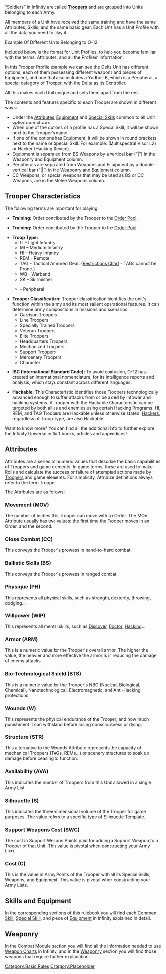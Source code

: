 {{Section-basic-rules}}


“Soldiers” in Infinity are called '''[[Trooper]]s''' and are grouped into Units belonging to each Army.

All members of a Unit have received the same training and have the same Attributes, Skills, and the same basic gear. Each Unit has a Unit Profile with all the data you need to play it.


Example Of Different Units Belonging to O-12:

{{image | name=eng-armyunits-o12-1024.jpg | style=512 }}


Included below is the format for Unit Profiles, to help you become familiar with the terms, Attributes, and all the Profiles’ information. 

{{c1}}
{{image | name=eng-armyentry-1024.jpg | style=512 }}
{{c1end}}
{{n4}}
{{image | name=eng-armyentry-n4-1024.jpg | style=512 }}
{{n4end}}


{{Greybox_Start}}
In this Trooper Profile example we can see the Delta Unit has different options, each of them possessing different weapons and pieces of Equipment, and one that also includes a Yudbot-B, which is a Peripheral, a special category of Trooper, with the Delta as its Controller. 
{{Greybox_End}}


All this makes each Unit unique and sets them apart from the rest.

The contents and features specific to each Trooper are shown in different ways:
* Under the [[Attributes]], [[Equipment]] and [[Special Skills]] common to all Unit options are shown. 
* When one of the options of a profile has a Special Skill, it will be shown next to the Trooper’s name.
* If one of the options has Equipment, it will be shown in round brackets next to the name or Special Skill. For example: (Multispectral Visor L2) or Hacker (Hacking Device).
* Equipment is separated from BS Weapons by a vertical bar (“|”) in the Weaponry and Equipment column.
* Peripherals are separated from Weapons and Equipment by a double vertical bar (“||”) in the Weaponry and Equipment column.
* CC Weapons, or special weapons that may be used as BS or CC Weapons, are in the Melee Weapons column.



== Trooper Characteristics ==

The following terms are important for playing: 
{{c1}}
* {{image | name=eng-regular-order-256.jpg | style= 2eminline }} '''Training:''' Order contributed by the Trooper to the [[Order Pool]].
{{c1end}}{{n4list}}
* {{image | name=eng-regular-order-256.jpg | style= 2eminline }}{{image | name=eng-irregular-512.jpg | style= 2eminline }} '''Training:''' Order contributed by the Trooper to the [[Order Pool]].
{{n4end}}
* '''Troop Type:'''
**LI – Light Infantry
**MI – Medium Infantry 
**HI – Heavy Infantry
**REM - Remote 
**TAG - Tactical Armored Gear. ([[Restrictions Chart]] - TAGs cannot be Prone.)
**WB - Warband
**SK – Skirmisher
** {{image | name=eng-peripheral-256.png | style= 2eminline }} - Peripheral
{{n4list}}
* '''Trooper Classification:''' Trooper classification identifies the unit's function within the army and its most salient operational features. It can determine army compositions in missions and scenarios.
** Garrison Troopers 
** Line Troopers 
** Specially Trained Troopers 
** Veteran Troopers 
** Elite Troopers 
** Headquarters Troopers 
** Mechanized Troopers 
** Support Troopers 
** Mercenary Troopers 
** Character
{{n4end}}
*'''ISC (International Standard Code):''' To avoid confusion, O-12 has created an international nomenclature, for its intelligence reports and analysis, which stays constant across different languages.
* {{image | name=eng-hackable-256.png | style= 2eminline }} '''Hackable:''' This Characteristic identifies those Troopers technologically advanced enough to suffer attacks from or be aided by infowar and hacking systems. A Trooper with the Hackable Characteristic can be targeted by both allies and enemies using certain Hacking Programs. HI, REM, and TAG Troopers are Hackable unless otherwise stated. [[Hackers]], regardless of Troop Type, are also Hackable. 


{{Advice_Start}}
Want to know more? You can find all the additional info to further explore the Infinity Universe in fluff books, articles and appendices!
{{Advice_End}}

== Attributes ==

Attributes are a series of numeric values that describe the basic capabilities of Troopers and game elements. In game terms, these are used to make Rolls and calculate the success or failure of attempted actions made by [[Troopers]] and game elements. For simplicity, Attribute definitions always refer to the term Trooper. 

The Attributes are as follows:
=== Movement (MOV) ===
The number of inches this Trooper can move with an Order. The MOV Attribute usually has two values: the first time the Trooper moves in an Order, and the second.

=== Close Combat (CC) ===
This conveys the Trooper's prowess in hand-to-hand combat.

=== Ballistic Skills (BS) ===
This conveys the Trooper's prowess in ranged combat.

=== Physique (PH) ===
This represents all physical skills, such as strength, dexterity, throwing, dodging...

=== Willpower (WIP) ===
This represents all mental skills, such as [[Discover]], [[Doctor]], [[Hacking]]…

=== Armor (ARM) ===
This is a numeric value for the Trooper's overall armor. The higher the value, the heavier and more effective the armor is in reducing the damage of enemy attacks.

=== Bio-Technological Shield (BTS) ===
This is a numeric value for the Trooper's NBC (Nuclear, Biological, Chemical), Nanotechnological, Electromagnetic, and Anti-Hacking protections. 

=== Wounds (W) ===
This represents the physical endurance of the Trooper, and how much punishment it can withstand before losing consciousness or dying.

=== Structure (STR) ===
This alternative to the Wounds Attribute represents the capacity of mechanical Troopers (TAGs, REMs...) or scenery structures to soak up damage before ceasing to function.

=== Availability (AVA) ===
This indicates the number of Troopers from this Unit allowed in a single Army List.

=== Silhouette (S) ===
This indicates the three-dimensional volume of the Trooper for game purposes. The value refers to a specific type of Silhouette Template.

=== Support Weapons Cost (SWC) ===
The cost in Support Weapon Points paid for adding a Support Weapon to a Trooper of that Unit. This value is pivotal when constructing your Army Lists.

=== Cost (C) ===
This is the value in Army Points of the Trooper with all its Special Skills, Weapons, and Equipment. This value is pivotal when constructing your Army Lists.


== Skills and Equipment ==
In the corresponding sections of this rulebook you will find each [[Common Skill]], [[Special Skill]], and piece of [[Equipment]] in Infinity explained in detail. 


== Weaponry ==
In the Combat Module section you will find all the information needed to use [[Weapon Charts]] in Infinity, and in the [[Weaponry]] section you will find those weapons that require further explanation.


{{Section-basic-rules}}




[[Category:Basic Rules]]
[[Category:Placeholder]]